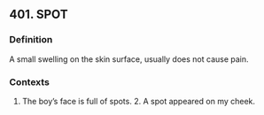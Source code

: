 ## 401. SPOT
### Definition
A small swelling on the skin surface, usually does not cause pain.

### Contexts
1. The boy’s face is full of spots. 2. A spot appeared on my cheek.

